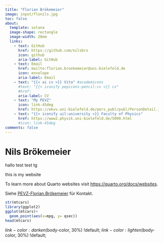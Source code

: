 ```yaml
---
title: "Florian Brökemeier"
image: input/flonils.jpg
toc: false
about: 
  template: solana
  image-shape: rectangle
  image-width: 20em
  links:
    - text: GitHub
      href: https://github.com/nilsbrx
      icon: github
      aria-label: GitHub
    - text: Email
      href: mailto:florian.broekemeier@uni-bielefeld.de
      icon: envelope
      aria-label: Email
    - text: "{{< ai cv >}} Vita" #academicons
      #text: "{{< iconify pepicons-pencil:cv >}} cv"
      #href: 
      aria-label: CV
    - text: "My PEVZ" 
      icon: link-45deg
      href: https://ekvv.uni-bielefeld.de/pers_publ/publ/PersonDetail.jsp?personId=279287392
    - text: "{{< iconify uil:university >}} Faculty of Physics"
      href: https://www2.physik.uni-bielefeld.de/5090.html
      #icon: link-45deg 
comments: false
---
```


# Nils Brökemeier

hallo test test tg

this is my website

To learn more about Quarto websites visit <https://quarto.org/docs/websites>.

Siehe [PEVZ-Florian.Brökemeier](https://ekvv.uni-bielefeld.de/pers_publ/publ/PersonDetail.jsp?personId=279287392) für Kontakt.

```r
str(mtcars)
library(ggplot2)
ggplot(mtcars)+
  geom_point(aes(x=mpg, y= qsec))
head(mtcars)
```

$link-color:                              darken($body-color, 30%) !default; $link-color:                              lighten($body-color, 30%) !default;